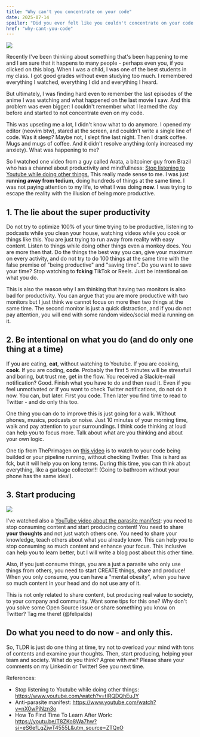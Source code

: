 ```yaml
---
title: "Why can't you concentrate on your code"
date: 2025-07-14
spoiler: "Did you ever felt like you couldn't concentrate on your code anymore? Read this article to get back to work!"
href: "why-cant-you-code"
---
```


![](./tired.jpg)

Recently I've been thinking about something that's been happening to me and I am sure that it happens to many people - perhaps even you, if you clicked on this blog. When I was a child, I was one of the best students in my class. I got good grades without even studying too much. I remembered everything I watched, everything I did and everything I heard.

But ultimately, I was finding hard even to remember the last episodes of the anime I was watching and what happened on the last movie I saw. And this problem was even bigger: I couldn't remember what I learned the day before and started to not concentrate even on my code.

This was upseting me a lot, I didn't know what to do anymore. I opened my editor (neovim btw), stared at the screen, and couldn't write a single line of code. Was it sleep? Maybe not, I slept fine last night. Then I drank coffee. Mugs and mugs of coffee. And it didn't resolve anything (only increased my anxiety). What was happening to me?

So I watched one video from a guy called Arata, a bitcoiner guy from Brazil who has a channel about productivity and mindfullness:  [Stop listening to Youtube while doing other things.](https://www.youtube.com/watch?v=tIRQDQhEuJY) This really made sense to me. I was just **running away from tedium**, doing hundreds of things at the same time. I was not paying attention to my life, to what I was doing **now**. I was trying to escape the reality with the illusion of being more productive.

## 1. The lie about the super productivity

Do not try to optimize 100% of your time trying to be productive, listening to podcasts while you clean your house, watching videos while you cook or things like this. You are just trying to run away from reality with easy content. Listen to things while doing other things even a monkey does. You are more then that. Do the things the best way you can, give your maximum on every activity, and do not try to do 100 things at the same time with the false premise of "being productive" and "saving time". Do you want to save your time? Stop watching to **fcking** TikTok or Reels. Just be intentional on what you do.

This is also the reason why I am thinking that having two monitors is also bad for productivity. You can argue that you are more productive with two monitors but I just think we cannot focus on more then two things at the same time. The second monitor is just a quick distraction, and if you do not pay attention, you will end with some random video/social media running on it.

## 2. Be intentional on what you do (and do only one thing at a time)

If you are eating, **eat**, without watching to Youtube. If you are cooking, **cook**. If you are coding, **code**. Probably the first 5 minutes will be stressfull and boring, but trust me, get in the flow. You received a Slack/e-mail notification? Good. Finish what you have to do and then read it. Even if you feel unmotivated or if you want to check Twitter notifications, do not do it now. You can, but later. First you code. Then later you find time to read to Twitter - and do only this too.


One thing you can do to improve this is just going for a walk. Without phones, musics, podcasts or noise. Just 10 minutes of your morning time, walk and pay attention to your surroundings. I think code thinking at loud can help you to focus more. Talk about what are you thinking and about your own logic.

One tip from ThePrimagen on [this video](https://youtu.be/T8ZKo8Wa7hw?si=eS6efLqZjwT4555L&utm_source=ZTQxO) is to watch to your code being builded or your pipeline running, without checking Twitter. This is hard as fck, but it will help you on long terms. During this time, you can think about everything, like a garbage collector!!! (Going to bathroom without your phone has the same idea!).  



## 3. Start producing

![](./know.jpeg)

I've watched also a [YouTube video about the parasite manifest](https://www.youtube.com/watch?v=nX0wPjNzn3o): you need to stop consuming content and start producing content! You need to share **your thoughts** and not just watch others one. You need to share your knowledge, teach others about what you already know. This can help you to stop consuming so much content and enhance your focus. This inclusive can help you to learn better, but I will write a blog post about this other time.

Also, if you just consume things, you are a just a parasite who only use things from others, you need to start CREATE things, share and produce! When you only consume, you can have a "mental obesity", when you have so much content in your head and do not use any of it.

This is not only related to share content, but producing real value to society, to your company and community.
Want some tips for this one? Why don't you solve some Open Source issue or share something you know on Twitter? Tag me there! (@felipalds)

## Do what you need to do now - and only this.

So, TLDR is just do one thing at time, try not to overload your mind with tons of contents and examine your thoughts. Then, start producing, helping your team and society.
What do you think? Agree with me? Please share your comments on my Linkedin or Twitter! See you next time.

References:
- Stop listening to Youtube while doing other things: https://www.youtube.com/watch?v=tIRQDQhEuJY
- Anti-parasite manifest: https://www.youtube.com/watch?v=nX0wPjNzn3o
- How To Find Time To Learn After Work: https://youtu.be/T8ZKo8Wa7hw?si=eS6efLqZjwT4555L&utm_source=ZTQxO




